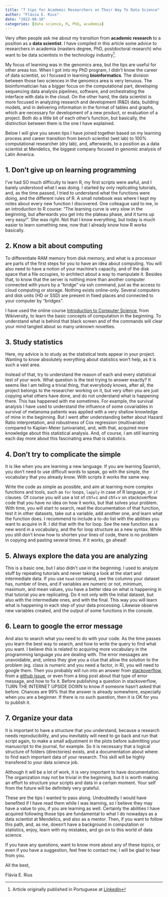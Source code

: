 ```yaml
---
title: "7 tips for Academic Researchers on Their Way To Data Science"
author: "Flávia E. Rius"
date: "2022-08-10"
categories: [data science, R, PhD, academia]
---
```


Very often people ask me about my transition from __academic research__ to a position as a __data scientist__. I have compiled in this article some advice to researchers in academia (masters degree, PhD, postdoctoral research) who want to be data scientists in the technology industry^[Article originally published in Portuguese at [Linkedin](https://www.linkedin.com/pulse/7-dicas-para-pesquisadores-acad%C3%AAmicos-rumo-%C3%A0-ci%C3%AAncia-fl%C3%A1via/)].

My focus of learning was in the genomics area, but the tips are useful for other areas too. When I got into my PhD program, I didn't know the career of data scientist, so I focused in learning __bioinformatics__. The division between those two sciences in the genomics area is very tenuous. The bioinformatician has a bigger focus on the computational part, developing sequencing data analysis pipelines, software, and orchestrating the interface with data in the cloud. On the other hand, the data scientist is more focused in analyzing research and development (R&D) data, building models, and in delivering information in the format of tables and graphs, which are necessary for development of a new product, or evaluation of a project. Both do a little bit of each other's function, but basically, the distinction between them is the one I have explained.

Below I will give you seven tips I have joined together based on my learning process and career transition from bench scientist (wet lab) to 100% computational researcher (dry lab), and, afterwards, to a position as a data scientist at Mendelics, the biggest company focused in genomic analysis of Latin America.

## **1\. Don't give up on learning programming**

I've had SO much difficulty to learn R, my first scripts were awful, and I barely understood what I was doing. I started by only replicating tutorials, and, as the time passed, I tried to understand what the functions were doing, and the different rules of R. A small notebook was where I kept my notes about every new function I discovered. One colleague said to me, in an introduction to R course: "The learning curve is very slow in the beginning, but afterwards you get into the plateau phase, and it turns up very easy!". She was right. Not that I know everything, but today is much easier to learn something new, now that I already know how R works basically.

## **2\. Know a bit about computing** 

To differentiate RAM memory from disk memory, and what is a processor are parts of the first steps for you to have an idea about computing. You will also need to have a notion of your machine's capacity, and of the disk space that a file occupies, to architect about a way to manipulate it. Besides that, to know that the server is nothing more than another computer connected with yours by a "bridge" via ssh command, just as the access to cloud computing or storage. Nothing exists online-only. Several computers and disk units (HD or SSD) are present in fixed places and connected to your computer by "bridges".

I have used the online course [Introduction to Computer Science](https://en.wikiversity.org/wiki/Introduction_to_Computer_Science), from Wikiversity, to learn the basic concepts of computation in the beginning. To understand what is behind that black screen and of the commands will clear your mind tangled about so many unknown novelties.

## **3\. Study statistics** 

Here, my advice is to study as the statistical tests appear in your project. Wanting to know absolutely everything about statistics won't help, as it is such a vast area. 

Instead of that, try to understand the reason of each and every statistical test of your work. What question is the test trying to answer exactly? It seems like I am telling a trivial thing, that everybody knows, after all, the project belongs to the researcher working on it, but very often you are just copying what others have done, and do not understand what is happening there. This has happened with me sometimes. For example, the survival analysis I have used to understand the influence of some covariables in survival of melanoma patients was applied with a very shallow knowledge of mine in the beginning. But I went after understanding better about Hazard Ratio interpretation, and robustness of Cox regression (multivariate) compared to Kaplan-Meier (univariate), and, with that, acquired more knowledge about this statistical analysis. And, of course, I am still learning each day more about this fascinating area that is statistics.

## **4\. Don't try to complicate the simple** 

It is like when you are learning a new language. If you are learning Spanish, you don't need to use difficult words to speak, go with the simple, the vocabulary that you already know. With scripts it works the same way. 

Write the code as simple as possible, and aim at learning more complex functions and tools, such as `for` loops, `lapply` in case of R language, or `if` clauses. Of course you will use a lot of ctrl+c and ctrl+v on stackoverflow code that you have no idea on how it works, but that solves your problem. With time, you will start to search, read the documentation of that function, test it in other datasets, take out a variable, add another one, and learn what the function does. I recommend to include a to-do list with the abilities you want to acquire in R. I did that with the for loop. See the new function as a new word in a vocabulary, and the for loop structure as a new syntax. While you still don't know how to shorten your lines of code, there is no problem in copying and pasting several times. If it works, go ahead!

## **5\. Always explore the data you are analyzing** 

This is a basic one, but I also didn't use in the beginning. I used to analyze stuff by repeating tutorials and never taking a look at the start and intermediate data. If you use `head` command, see the columns your dataset has, number of lines, and if variables are numeric or not, minimum, maximum, and mean values, you have a better idea on what is happening in that tutorial you are replicating. Do it not only with the initial dataset, but also with the intermediate ones, and with the final. This way you will learn what is happening in each step of your data processing. Likewise observe new variables created, and the output of some functions in the console.

## **6\. Learn to google the error message**

And also to search what you need to do with your code. As the time passes you learn the best way to search, and how to write the query to find what you want. I believe this is related to acquiring more vocabulary in the programming language you are dealing with. The error messages are unavoidable, and, unless they give you a clue that allow the solution to the problem (eg. class is numeric and you need a factor, in R), you will need to google them. Then you probably will run into an answer from [stackoverflow](https://stackoverflow.com/), from a [github issue](https://github.com/tidyverse/ggplot2/issues/2252), or even from a blog post about that type of error message, and how to fix it. Before publishing a question in stackoverflow, TURN THE INTERNET UPSIDE DOWN to know if someone hasn't asked that before. Chances are 99% that the answer is already somewhere, especially when you are a beginner. If there is no such question, then it is OK for you to publish it.

## **7\. Organize your data** 

It is important to have a structure that you understand, because a research needs reproducibility, and you inevitably will need to go back and run that script again, to make a small adjustment in the plots before submitting your manuscript to the journal, for example. So it is necessary that a logical structure of folders (directories) exists, and a documentation about where to find each important data of your research. This skill will be highly transfered to your data science job.

Although it will be a lot of work, it is very important to have documentation. The organization may not be trivial in the beginning, but it is worth making an effort to structure your scripts and data in a certain moment. Your self from the future will be definitely very grateful.

These are the tips I wanted to pass along. Undoubtedly I would have benefited if I have read them while I was learning, so I believe they may have a value to you, if you are learning as well. Certainly the abilities I have acquired following those tips are fundamental to what I do nowadays as a data scientist at Mendelics, and also as a mentor. Then, if you want to follow this path, and, as me, doesn't have a background in computation or statistics, enjoy, learn with my mistakes, and go on to this world of data science. 

If you have any questions, want to know more about any of these topics, or even if you have a suggestion, feel free to contact me; I will be glad to hear from you.

All the best,

Flávia E. Rius
